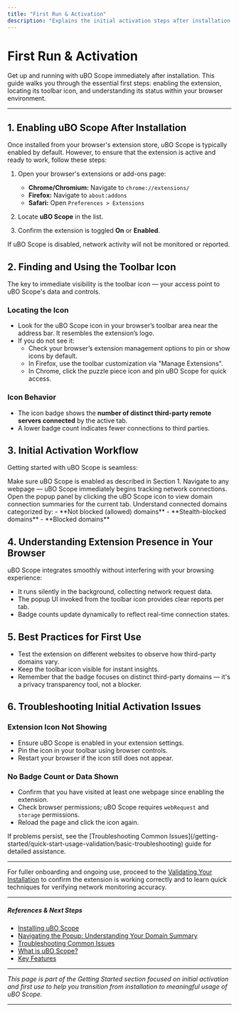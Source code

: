 ```yaml
---
title: "First Run & Activation"
description: "Explains the initial activation steps after installation: enabling the extension, finding the toolbar icon, and understanding its presence in the browser. Offers fast guidance from install to first use."
---
```


# First Run & Activation

Get up and running with uBO Scope immediately after installation. This guide walks you through the essential first steps: enabling the extension, locating its toolbar icon, and understanding its status within your browser environment.

---

## 1. Enabling uBO Scope After Installation

Once installed from your browser's extension store, uBO Scope is typically enabled by default. However, to ensure that the extension is active and ready to work, follow these steps:

1. Open your browser's extensions or add-ons page:
   - **Chrome/Chromium:** Navigate to `chrome://extensions/`
   - **Firefox:** Navigate to `about:addons`
   - **Safari:** Open `Preferences > Extensions`

2. Locate **uBO Scope** in the list.

3. Confirm the extension is toggled **On** or **Enabled**.


<Check>
If uBO Scope is disabled, network activity will not be monitored or reported.
</Check>

## 2. Finding and Using the Toolbar Icon

The key to immediate visibility is the toolbar icon — your access point to uBO Scope's data and controls.

### Locating the Icon

- Look for the uBO Scope icon in your browser’s toolbar area near the address bar. It resembles the extension’s logo.
- If you do not see it:
  - Check your browser’s extension management options to pin or show icons by default.
  - In Firefox, use the toolbar customization via "Manage Extensions".
  - In Chrome, click the puzzle piece icon and pin uBO Scope for quick access.

### Icon Behavior

- The icon badge shows the **number of distinct third-party remote servers connected** by the active tab.
- A lower badge count indicates fewer connections to third parties.


## 3. Initial Activation Workflow

Getting started with uBO Scope is seamless:

<Steps>
<Step title="Enable the Extension">
Make sure uBO Scope is enabled as described in Section 1.
</Step>
<Step title="Open a Website">
Navigate to any webpage — uBO Scope immediately begins tracking network connections.
</Step>
<Step title="Click the Toolbar Icon">
Open the popup panel by clicking the uBO Scope icon to view domain connection summaries for the current tab.
</Step>
<Step title="Review Domain Summary">
Understand connected domains categorized by:
- **Not blocked (allowed) domains**
- **Stealth-blocked domains**
- **Blocked domains**
</Step>
</Steps>


## 4. Understanding Extension Presence in Your Browser

uBO Scope integrates smoothly without interfering with your browsing experience:

- It runs silently in the background, collecting network request data.
- The popup UI invoked from the toolbar icon provides clear reports per tab.
- Badge counts update dynamically to reflect real-time connection states.


## 5. Best Practices for First Use

- Test the extension on different websites to observe how third-party domains vary.
- Keep the toolbar icon visible for instant insights.
- Remember that the badge focuses on distinct third-party domains — it's a privacy transparency tool, not a blocker.


## 6. Troubleshooting Initial Activation Issues

### Extension Icon Not Showing

- Ensure uBO Scope is enabled in your extension settings.
- Pin the icon in your toolbar using browser controls.
- Restart your browser if the icon still does not appear.

### No Badge Count or Data Shown

- Confirm that you have visited at least one webpage since enabling the extension.
- Check browser permissions; uBO Scope requires `webRequest` and `storage` permissions.
- Reload the page and click the icon again.

<Tip>
If problems persist, see the [Troubleshooting Common Issues](/getting-started/quick-start-usage-validation/basic-troubleshooting) guide for detailed assistance.
</Tip>


---

For fuller onboarding and ongoing use, proceed to the [Validating Your Installation](/getting-started/quick-start-usage-validation/validating-installation) to confirm the extension is working correctly and to learn quick techniques for verifying network monitoring accuracy.



---

##### References & Next Steps

- [Installing uBO Scope](/getting-started/setup-introduction-and-installation/installing-ubo-scope)
- [Navigating the Popup: Understanding Your Domain Summary](/guides/getting-started/tour-popup-interface)
- [Troubleshooting Common Issues](/getting-started/quick-start-usage-validation/basic-troubleshooting)
- [What is uBO Scope?](/overview/product-intro/what-is-ubo-scope)
- [Key Features](/overview/product-intro/key-features)


---

_This page is part of the Getting Started section focused on initial activation and first use to help you transition from installation to meaningful usage of uBO Scope._


---